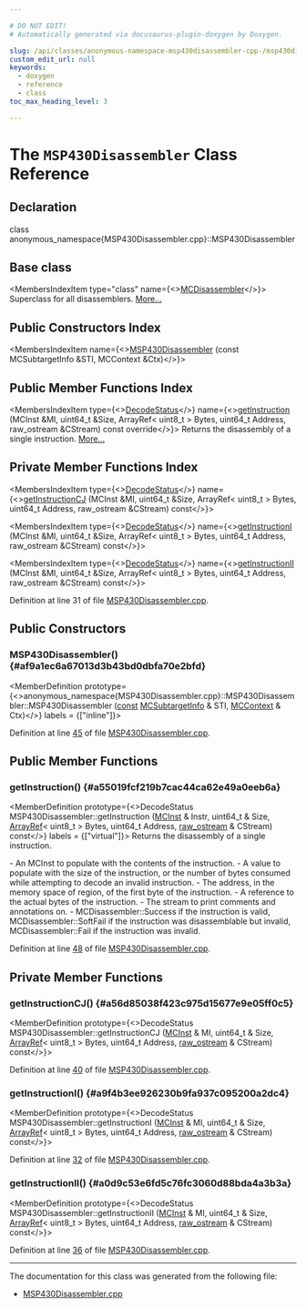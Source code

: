 ```yaml
---

# DO NOT EDIT!
# Automatically generated via docusaurus-plugin-doxygen by Doxygen.

slug: /api/classes/anonymous-namespace-msp430disassembler-cpp-/msp430disassembler
custom_edit_url: null
keywords:
  - doxygen
  - reference
  - class
toc_max_heading_level: 3

---
```





# The `MSP430Disassembler` Class Reference

<DoxygenPage pluginConfig={pluginConfig}>



## Declaration

<CodeBlock>class anonymous_namespace{MSP430Disassembler.cpp}::MSP430Disassembler</CodeBlock>

## Base class

<MembersIndex>

<MembersIndexItem
  type="class"
  name={<><a href="/docs/api/classes/llvm/mcdisassembler">MCDisassembler</a></>}>
Superclass for all disassemblers. <a href="/docs/api/classes/llvm/mcdisassembler/#details">More...</a>
</MembersIndexItem>

</MembersIndex>

## Public Constructors Index

<MembersIndex>

<MembersIndexItem
  name={<><a href="#af9a1ec6a67013d3b43bd0dbfa70e2bfd">MSP430Disassembler</a> (const MCSubtargetInfo &amp;STI, MCContext &amp;Ctx)</>}>
</MembersIndexItem>

</MembersIndex>

## Public Member Functions Index

<MembersIndex>

<MembersIndexItem
  type={<><a href="/docs/api/classes/llvm/mcdisassembler/#a8eb822283e8f3200ca4b2a1ba0174e6a">DecodeStatus</a></>}
  name={<><a href="#a55019fcf219b7cac44ca62e49a0eeb6a">getInstruction</a> (MCInst &amp;MI, uint64&#95;t &amp;Size, ArrayRef&lt; uint8&#95;t &gt; Bytes, uint64&#95;t Address, raw&#95;ostream &amp;CStream) const override</>}>
Returns the disassembly of a single instruction. <a href="#a55019fcf219b7cac44ca62e49a0eeb6a">More...</a>
</MembersIndexItem>

</MembersIndex>

## Private Member Functions Index

<MembersIndex>

<MembersIndexItem
  type={<><a href="/docs/api/classes/llvm/mcdisassembler/#a8eb822283e8f3200ca4b2a1ba0174e6a">DecodeStatus</a></>}
  name={<><a href="#a56d85038f423c975d15677e9e05ff0c5">getInstructionCJ</a> (MCInst &amp;MI, uint64&#95;t &amp;Size, ArrayRef&lt; uint8&#95;t &gt; Bytes, uint64&#95;t Address, raw&#95;ostream &amp;CStream) const</>}>
</MembersIndexItem>

<MembersIndexItem
  type={<><a href="/docs/api/classes/llvm/mcdisassembler/#a8eb822283e8f3200ca4b2a1ba0174e6a">DecodeStatus</a></>}
  name={<><a href="#a9f4b3ee926230b9fa937c095200a2dc4">getInstructionI</a> (MCInst &amp;MI, uint64&#95;t &amp;Size, ArrayRef&lt; uint8&#95;t &gt; Bytes, uint64&#95;t Address, raw&#95;ostream &amp;CStream) const</>}>
</MembersIndexItem>

<MembersIndexItem
  type={<><a href="/docs/api/classes/llvm/mcdisassembler/#a8eb822283e8f3200ca4b2a1ba0174e6a">DecodeStatus</a></>}
  name={<><a href="#a0d9c53e6fd5c76fc3060d88bda4a3b3a">getInstructionII</a> (MCInst &amp;MI, uint64&#95;t &amp;Size, ArrayRef&lt; uint8&#95;t &gt; Bytes, uint64&#95;t Address, raw&#95;ostream &amp;CStream) const</>}>
</MembersIndexItem>

</MembersIndex>


Definition at line 31 of file <a href="/docs/api/files/lib/lib/target/lib/target/msp430/lib/target/msp430/disassembler/msp430disassembler-cpp">MSP430Disassembler.cpp</a>.

<SectionDefinition>

## Public Constructors

### MSP430Disassembler() {#af9a1ec6a67013d3b43bd0dbfa70e2bfd}

<MemberDefinition
  prototype={<>anonymous&#95;namespace&#123;MSP430Disassembler.cpp&#125;::MSP430Disassembler::MSP430Disassembler (<a href="/docs/api/files/lib/lib/target/lib/target/aarch64/aarch64promoteconstant-cpp/#a90f8350fecae261c25be85d38b451bff">const</a> <a href="/docs/api/classes/llvm/mcsubtargetinfo">MCSubtargetInfo</a> &amp; STI, <a href="/docs/api/classes/llvm/mccontext">MCContext</a> &amp; Ctx)</>}
  labels = {["inline"]}>

Definition at line <a href="/docs/api/files/lib/lib/target/lib/target/msp430/lib/target/msp430/disassembler/msp430disassembler-cpp/#l00045">45</a> of file <a href="/docs/api/files/lib/lib/target/lib/target/msp430/lib/target/msp430/disassembler/msp430disassembler-cpp">MSP430Disassembler.cpp</a>.
</MemberDefinition>

</SectionDefinition>

<SectionDefinition>

## Public Member Functions

### getInstruction() {#a55019fcf219b7cac44ca62e49a0eeb6a}

<MemberDefinition
  prototype={<>DecodeStatus MSP430Disassembler::getInstruction (<a href="/docs/api/classes/llvm/mcinst">MCInst</a> &amp; Instr, uint64&#95;t &amp; Size, <a href="/docs/api/classes/llvm/arrayref">ArrayRef</a>&lt; uint8&#95;t &gt; Bytes, uint64&#95;t Address, <a href="/docs/api/classes/llvm/raw-ostream">raw&#95;ostream</a> &amp; CStream) const</>}
  labels = {["virtual"]}>
Returns the disassembly of a single instruction.

<ParametersList title="Parameters">
<ParametersListItem name="Instr">- An MCInst to populate with the contents of the instruction.</ParametersListItem>
<ParametersListItem name="Size">- A value to populate with the size of the instruction, or the number of bytes consumed while attempting to decode an invalid instruction.</ParametersListItem>
<ParametersListItem name="Address">- The address, in the memory space of region, of the first byte of the instruction.</ParametersListItem>
<ParametersListItem name="Bytes">- A reference to the actual bytes of the instruction.</ParametersListItem>
<ParametersListItem name="CStream">- The stream to print comments and annotations on.</ParametersListItem>
</ParametersList>

<SectionUser title="Returns">
- MCDisassembler::Success if the instruction is valid, MCDisassembler::SoftFail if the instruction was disassemblable but invalid, MCDisassembler::Fail if the instruction was invalid.
</SectionUser>

Definition at line <a href="/docs/api/files/lib/lib/target/lib/target/msp430/lib/target/msp430/disassembler/msp430disassembler-cpp/#l00048">48</a> of file <a href="/docs/api/files/lib/lib/target/lib/target/msp430/lib/target/msp430/disassembler/msp430disassembler-cpp">MSP430Disassembler.cpp</a>.
</MemberDefinition>

</SectionDefinition>

<SectionDefinition>

## Private Member Functions

### getInstructionCJ() {#a56d85038f423c975d15677e9e05ff0c5}

<MemberDefinition
  prototype={<>DecodeStatus MSP430Disassembler::getInstructionCJ (<a href="/docs/api/classes/llvm/mcinst">MCInst</a> &amp; MI, uint64&#95;t &amp; Size, <a href="/docs/api/classes/llvm/arrayref">ArrayRef</a>&lt; uint8&#95;t &gt; Bytes, uint64&#95;t Address, <a href="/docs/api/classes/llvm/raw-ostream">raw&#95;ostream</a> &amp; CStream) const</>}>

Definition at line <a href="/docs/api/files/lib/lib/target/lib/target/msp430/lib/target/msp430/disassembler/msp430disassembler-cpp/#l00040">40</a> of file <a href="/docs/api/files/lib/lib/target/lib/target/msp430/lib/target/msp430/disassembler/msp430disassembler-cpp">MSP430Disassembler.cpp</a>.
</MemberDefinition>

### getInstructionI() {#a9f4b3ee926230b9fa937c095200a2dc4}

<MemberDefinition
  prototype={<>DecodeStatus MSP430Disassembler::getInstructionI (<a href="/docs/api/classes/llvm/mcinst">MCInst</a> &amp; MI, uint64&#95;t &amp; Size, <a href="/docs/api/classes/llvm/arrayref">ArrayRef</a>&lt; uint8&#95;t &gt; Bytes, uint64&#95;t Address, <a href="/docs/api/classes/llvm/raw-ostream">raw&#95;ostream</a> &amp; CStream) const</>}>

Definition at line <a href="/docs/api/files/lib/lib/target/lib/target/msp430/lib/target/msp430/disassembler/msp430disassembler-cpp/#l00032">32</a> of file <a href="/docs/api/files/lib/lib/target/lib/target/msp430/lib/target/msp430/disassembler/msp430disassembler-cpp">MSP430Disassembler.cpp</a>.
</MemberDefinition>

### getInstructionII() {#a0d9c53e6fd5c76fc3060d88bda4a3b3a}

<MemberDefinition
  prototype={<>DecodeStatus MSP430Disassembler::getInstructionII (<a href="/docs/api/classes/llvm/mcinst">MCInst</a> &amp; MI, uint64&#95;t &amp; Size, <a href="/docs/api/classes/llvm/arrayref">ArrayRef</a>&lt; uint8&#95;t &gt; Bytes, uint64&#95;t Address, <a href="/docs/api/classes/llvm/raw-ostream">raw&#95;ostream</a> &amp; CStream) const</>}>

Definition at line <a href="/docs/api/files/lib/lib/target/lib/target/msp430/lib/target/msp430/disassembler/msp430disassembler-cpp/#l00036">36</a> of file <a href="/docs/api/files/lib/lib/target/lib/target/msp430/lib/target/msp430/disassembler/msp430disassembler-cpp">MSP430Disassembler.cpp</a>.
</MemberDefinition>

</SectionDefinition>

<hr/>

The documentation for this class was generated from the following file:

<ul>
<li><a href="/docs/api/files/lib/lib/target/lib/target/msp430/lib/target/msp430/disassembler/msp430disassembler-cpp">MSP430Disassembler.cpp</a></li>
</ul>

</DoxygenPage>
